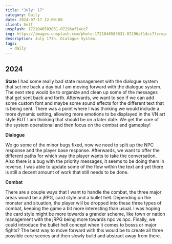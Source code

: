 ```yaml
---
title: "July: 17"
category: Daily
date: 2024-07-17 12:00:00
client: Self
unsplash: 1721046583031-07296af14cc7
img: https://images.unsplash.com/photo-1721046583031-07296af14cc7?crop=entropy&cs=srgb&fm=jpg&ixid=MnwzNjM5Nzd8MHwxfHJhbmRvbXx8fHx8fHx8fDE2ODE3NDg2ODY&ixlib=rb-4.0.3&q=85
description: July 17th. Dialogue System.
tags:
  - daily
---
```


## 2024

**State**
I had some really bad state management with the dialogue system that set me back a day but I am moving forward with the dialogue system.
The next step would be to organize and clean up some of the messages that get sent back and forth.
Afterwards, we want to see if we can add some custom font and maybe some sound effects for the different text that is being sent.
There was a point where I was thinking we would include a more dynamic setting, allowing more emotions to be displayed in the VN art style BUT I am thinking that should be on a later date.
We get the core of the system operational and then focus on the combat and gameplay!

**Dialogue**

We go some of the minor bugs fixed, now we need to split up the NPC response and the player base response.
Afterwards, we want to offer the different paths for which way the player wants to take the conversation.
Also there is a bug with the priority messages, it seems to be doing them in reverse.
I was able to update some of the flow within the text and yet there is still a decent amount of work that still needs to be done.

**Combat**

There are a couple ways that I want to handle the combat, the three major areas would be a jRPG, card style and a bullet hell.
Depending on the monster and situation, the player will be dropped into these three types of combat, keeping the game a bit more interesting than usual.
I was hoping the card style might be more towards a grander scheme, like town or nation management with the jRPG being more towards npc vs npc.
Finally, we could introduce the bullet hell concept when it comes to bosss or major fights?
The best way to move forward with this would be to create all three possible core scenes and then slowly build and abstract away from there.